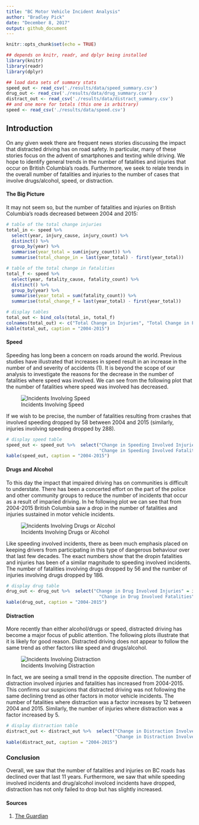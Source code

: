 ```yaml
---
title: "BC Motor Vehicle Incident Analysis"
author: "Bradley Pick"
date: "December 8, 2017"
output: github_document
---
```


```r
knitr::opts_chunk$set(echo = TRUE)
```

```r
## depends on knitr, readr, and dplyr being installed
library(knitr)
library(readr)
library(dplyr)

## load data sets of summary stats
speed_out <- read_csv('./results/data/speed_summary.csv')
drug_out <- read_csv('./results/data/drug_summary.csv')
distract_out <- read_csv('./results/data/distract_summary.csv')
## and one more for totals (this one is arbitrary)
speed <- read_csv('./results/data/speed.csv')
```

## Introduction

On any given week there are frequent news stories discussing the impact that distracted driving has on road safety. In particular, many of these stories focus on the advent of smartphones and texting while driving. We hope to identify general trends in the number of fatalities and injuries that occur on British Columbia's roads. Furthermore, we seek to relate trends in the overall number of fatalities and injuries to the number of cases that involve drugs/alcohol, speed, or distraction.

#### The Big Picture

It may not seem so, but the number of fatalities and injuries on British Columbia's roads decreased between 2004 and 2015:

```r
# table of the total change injuries
total_in <- speed %>% 
  select(year, injury_cause, injury_count) %>% 
  distinct() %>% 
  group_by(year) %>% 
  summarise(year_total = sum(injury_count)) %>% 
  summarise(total_change_in = last(year_total) - first(year_total))

# table of the total change in fatalities
total_f <- speed %>% 
  select(year, fatality_cause, fatality_count) %>% 
  distinct() %>% 
  group_by(year) %>% 
  summarise(year_total = sum(fatality_count)) %>% 
  summarise(total_change_f = last(year_total) - first(year_total))

# display tables
total_out <- bind_cols(total_in, total_f)
colnames(total_out) <- c("Total Change in Injuries", "Total Change in Fatalities")
kable(total_out, caption = "2004-2015")
```


#### Speed

Speeding has long been a concern on roads around the world. Previous studies have illustrated that increases in speed result in an increase in the number of and severity of accidents (1).
It is beyond the scope of our analysis to investigate the reasons for the decrease in the number of fatalities where speed was involved. We can see from the following plot that the number of fatalities where speed was involved has decreased.   


![Incidents Involving Speed](../results/img/speed-plot.png)

If we wish to be precise, the number of fatalities resulting from crashes that involved speeding dropped by 58 between 2004 and 2015 (similarly, injuries involving speeding dropped by 288).

```r
# display speed table
speed_out <- speed_out %>%  select("Change in Speeding Involved Injuries" = injury,
                                   "Change in Speeding Involved Fatalities" = fatality)
kable(speed_out, caption = "2004-2015")
```

#### Drugs and Alcohol

To this day the impact that impaired driving has on communities is difficult to understate. There has been a concerted effort on the part of the police and other community groups to reduce the number of incidents that occur as a result of imparied driving. In he following plot we can see that from 2004-2015 British Columbia saw a drop in the number of fatalities and injuries sustained in motor vehicle incidents.

![Incidents Involving Drugs or Alcohol](../results/img/drug-plot.png)

Like speeding involved incidents, there as been much emphasis placed on keeping drivers from participating in this type of dangerous behaviour over that last few decades. The exact numbers show that the dropin fatalities and injuries has been of a similar magnitude to speeding involved incidents. The number of fatalities involving drugs dropped by 56 and the number of injuries involving drugs dropped by 186.

```r
# display drug table
drug_out <- drug_out %>%  select("Change in Drug Involved Injuries" = injury,
                                   "Change in Drug Involved Fatalities" = fatality)
kable(drug_out, caption = "2004-2015")
```

#### Distraction

More recently than either alcohol/drugs or speed, distracted driving has become a major focus of public attention. The following plots illustrate that it is likely for good reason. Distracted driving does not appear to follow the same trend as other factors like speed and drugs/alcohol.

![Incidents Involving Distraction](../results/img/distract-plot.png)

In fact, we are seeing a small trend in the opposite direction. The number of distraction involved injuries and fatalities has increased from 2004-2015. This confirms our suspicions that distracted driving was not following the same declining trend as other factors in motor vehicle incidents. The number of fatalities where distraction was a factor increases by 12 between 2004 and 2015. Similarly, the number of injuries where distraction was a factor increased by 5.

```r
# display distraction table
distract_out <- distract_out %>%  select("Change in Distraction Involved Injuries" = injury,
                                         "Change in Distraction Involved Fatalities" = fatality)
kable(distract_out, caption = "2004-2015")
```


### Conclusion

Overall, we saw that the number of fatalities and injuries on BC roads has declined over that last 11 years. Furthermore, we saw that while speeding involved incidents and drug/alcohol involced incidents have dropped, distraction has not only failed to drop but has slightly increased.

#### Sources

(1) [The Guardian](https://www.theguardian.com/news/datablog/2013/may/13/speed-limits-reduce-number-road-deaths)
